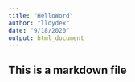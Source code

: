 ```yaml
---
title: "HelloWord"
author: "lloydex"
date: "9/18/2020"
output: html_document
---
```

## This is a markdown file

